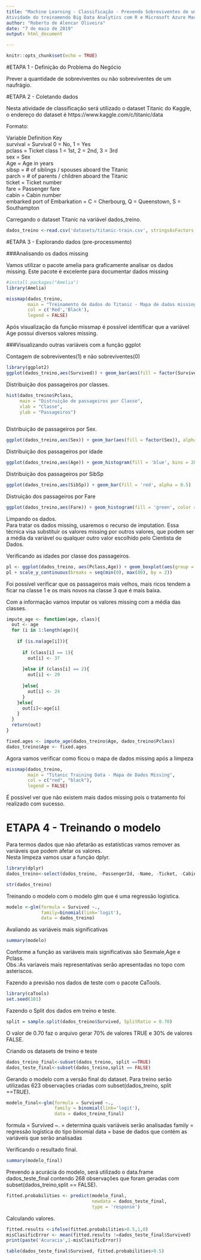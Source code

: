 ---
title: "Machine Learning - Classificação - Prevendo Sobreviventes de um Naufrágio <br>
Atividade do treinamendo Big Data Analytics com R e Microsoft Azure Machine Learning da formação Cientista de Dados da DSA."
author: "Roberto de Alencar Oliveira"
date: "7 de maio de 2019"
output: html_document

---

```{r setup, include=FALSE}
knitr::opts_chunk$set(echo = TRUE)
```

#ETAPA 1 - Definição do Problema do Negócio

  Prever a quantidade de sobreviventes ou não sobreviventes de um naufrágio.<br>

#ETAPA 2 - Coletando dados

  Nesta atividade de classificação será utilizado o dataset Titanic do Kaggle, o endereço do dataset é https://www.kaggle.com/c/titanic/data

Formato:<br>

Variable  	Definition	Key </br>
survival =	Survival 	0 = No, 1 = Yes </br>
pclass  = Ticket class 	1 = 1st, 2 = 2nd, 3 = 3rd </br>
sex  =	Sex 	</br>
Age  =	Age in years </br>
sibsp  = # of siblings / spouses aboard the Titanic </br>
parch  =	# of parents / children aboard the Titanic 	</br>
ticket  =	Ticket number </br>	
fare  =	Passenger fare </br>
cabin  =	Cabin number 	</br>
embarked port of Embarkation =	C = Cherbourg, Q = Queenstown, S = Southampton </br>

Carregando o dataset Titanic na variável dados_treino.</br> 

```{r}
dados_treino <-read.csv('datasets/titanic-train.csv', stringsAsFactors = FALSE)

```
#ETAPA 3 - Explorando dados (pre-processmento)

###Analisando os dados missing

Vamos utilizar o pacote amelia para graficamente analisar os dados missing. Este pacote é excelente para documentar dados missing</br>

```{r}
#install.packages("Amelia")
library(Amelia)
```
```{r}
missmap(dados_treino,
        main = "Treinamento de dados do Titanic - Mapa de dados missing",
        col = c('Red','Black'),
        legend = FALSE)
```

  Após visualização da função missmap é possível identificar que a variável Age possui diversos valores missing. </br>
  
###Visualizando outras variáveis com a função ggplot


Contagem de sobreviventes(1) e não sobreviventes(0)
```{r}
library(ggplot2)
ggplot(dados_treino,aes(Survived)) + geom_bar(aes(fill = factor(Survived)))

```

Distribuição dos passageiros por classes.<br>

```{r}
hist(dados_treino$Pclass,
     main = "Distruição de passageiros por Classe",
     xlab = "Classe",
     ylab = "Passageiros")
     
```

Distribuição de passageiros por Sex.</br>

```{r}
ggplot(dados_treino,aes(Sex)) + geom_bar(aes(fill = factor(Sex)), alpha = 0.5)
```

Distribuição dos passageiros por idade

```{r}
ggplot(dados_treino,aes(Age)) + geom_histogram(fill = 'blue', bins = 20, alpha = 0.5)
```

Distribuição dos passageiros por SibSp

```{r}
ggplot(dados_treino,aes(SibSp)) + geom_bar(fill = 'red', alpha = 0.5)
```

Distruição dos passageiros por Fare

```{r}
ggplot(dados_treino,aes(Fare)) + geom_histogram(fill = 'green', color = 'black', alpha = 0.5)
```

Limpando os dados.</br>
Para tratar os dados missing, usaremos o recurso de imputation.
Essa técnica visa substituir os valores missing por outros valores,
que podem ser a média da variável ou qualquer outro valor escolhido pelo Cientista de Dados.</br>

Verificando as idades por classe dos passageiros.</br>

```{r}
pl <- ggplot(dados_treino, aes(Pclass,Age)) + geom_boxplot(aes(group = Pclass, fill = factor(Pclass), alpha = 0.4)) 
pl + scale_y_continuous(breaks = seq(min(0), max(80), by = 2))
```

  Foi possível verificar que os passageiros mais velhos, mais ricos tendem
a ficar na classe 1 e os mais novos na classe 3 que é mais baixa.</br>

  Com a informação vamos imputar os valores missing com a média das classes.</br>
  
```{r}
impute_age <- function(age, class){
  out <- age
  for (i in 1:length(age)){
    
    if (is.na(age[i])){
      
      if (class[i] == 1){
        out[i] <- 37
        
      }else if (class[i] == 2){
        out[i] <- 29
        
      }else{
        out[i] <- 24
      }
    }else{
      out[i]<-age[i]
    }
  }
  return(out)
}
```

```{r}
fixed.ages <- impute_age(dados_treino$Age, dados_treino$Pclass)
dados_treino$Age <- fixed.ages

```
Agora vamos verificar como ficou o mapa de dados missing após a limpeza

```{r}
missmap(dados_treino, 
        main = "Titanic Training Data - Mapa de Dados Missing", 
        col = c("red", "black"), 
        legend = FALSE)

```

  É possível ver que não existem mais dados missing pois o tratamento foi realizado com sucesso. </br>
  
# ETAPA 4 - Treinando o modelo

  Para termos dados que não afetarão as estatísticas vamos remover as variáveis que podem afetar os valores.</br>
  Nesta limpeza vamos usar a função dplyr.</br>
  
```{r}
library(dplyr)
dados_treino<-select(dados_treino, -PassengerId, -Name, -Ticket, -Cabin)

```
```{r}
str(dados_treino)
```

Treinando o modelo com o modelo glm que é uma regressão logística.</br>

```{r}
modelo <-glm(formula = Survived ~.,
             family=binomial(link='logit'),
             data = dados_treino)
```
  Avaliando as variáveis mais significativas 

```{r}
summary(modelo)
```
  Conforme a função as variáveis mais significativas são Sexmale,Age e Pclass.</br>
  Obs.:As variaveis mais representativas serão apresentadas no topo com asteriscos.</br>

  Fazendo a previsão nos dados de teste com o pacote CaTools.</br>
  
```{r}
library(caTools)
set.seed(101)
```
  Fazendo o Split dos dados em treino e teste. </br>
  
```{r}
split = sample.split(dados_treino$Survived, SplitRatio = 0.70)

```
  O valor de 0.70 faz o arquivo gerar 70% de valores TRUE e 30% de valores FALSE.</br>
  
Criando os datasets de treino e teste

```{r}

dados_treino_final<-subset(dados_treino, split ==TRUE)
dados_teste_final<-subset(dados_treino,split == FALSE)

```

  Gerando o modelo com a versão final do dataset. Para treino serão utilizadas 623 observações criadas com subset(dados_treino, split ==TRUE). </br>
  
```{r}
modelo_final<-glm(formula = Survived ~.,
                  family = binomial(link='logit'),
                  data = dados_treino_final)
```
  formula = Survived ~. = determina quais variáveis serão analisadas
  family = regressão logística do tipo binomial
  data = base de dados que contém as variáveis que serão analisadas
  
  
  Verificando o resultado final.</br>
  
```{r}
summary(modelo_final)
```

  Prevendo a acurácia do modelo, será utilizado o data.frame dados_teste_final contendo 268 observações que foram geradas com subset(dados_treino,split == FALSE).</br>
 
```{r}
fitted.probabilities <- predict(modelo_final,
                                newdata = dados_teste_final,
                                type = 'response')
```
  
  Calculando valores.<br>
```{r}
fitted.results <-ifelse(fitted.probabilities>0.5,1,0)
misClasificError <- mean(fitted.results !=dados_teste_final$Survived)
print(paste('Acuracia',1-misClasificError))
```



```{r}
table(dados_teste_final$Survived, fitted.probabilities>0.5)
```


  


  
  
  


